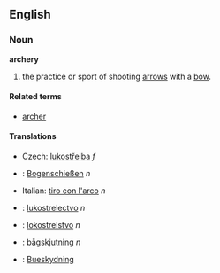 ==English==
===Noun===
'''archery'''

# the practice or sport of shooting [[arrow]]s with a [[bow]].

====Related terms====
*[[archer]]

====Translations====
*Czech: [[lukostřelba]]  ''f''
*{{De}}: [[Bogenschießen]] ''n''
*Italian: [[tiro con l'arco]] ''n''
*{{sk}}: [[lukostrelectvo]] ''n''
*{{sl}}: [[lokostrelstvo]] ''n''
*{{Sv}}: [[bågskjutning]] ''n''
*{{Da}}: [[Bueskydning]]